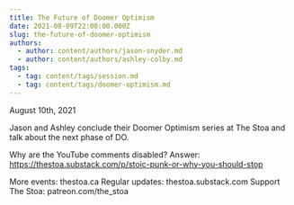 ```yaml
---
title: The Future of Doomer Optimism
date: 2021-08-09T22:00:00.000Z
slug: the-future-of-doomer-optimism
authors:
  - author: content/authors/jason-snyder.md
  - author: content/authors/ashley-colby.md
tags:
  - tag: content/tags/session.md
  - tag: content/tags/doomer-optimism.md
---
```


August 10th, 2021

Jason and Ashley conclude their Doomer Optimism series at The Stoa and talk about the next phase of DO.

Why are the YouTube comments disabled? Answer: https://thestoa.substack.com/p/stoic-punk-or-why-you-should-stop

More events: thestoa.ca
Regular updates: thestoa.substack.com
Support The Stoa: patreon.com/the_stoa
